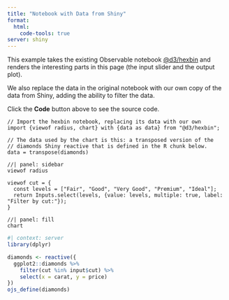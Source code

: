 ```yaml
---
title: "Notebook with Data from Shiny"
format:
  html:
    code-tools: true
server: shiny
---
```


This example takes the existing Observable notebook
[\@d3/hexbin](https://observablehq.com/@d3/hexbin) and renders the interesting
parts in this page (the input slider and the output plot).

We also replace the data in the original notebook with our own copy of the data
from Shiny, adding the ability to filter the data. 

Click the **Code** button above to see the source code.

```ojs
// Import the hexbin notebook, replacing its data with our own
import {viewof radius, chart} with {data as data} from "@d3/hexbin";

// The data used by the chart is this: a transposed version of the
// diamonds Shiny reactive that is defined in the R chunk below.
data = transpose(diamonds)
```


```ojs
//| panel: sidebar
viewof radius

viewof cut = {
  const levels = ["Fair", "Good", "Very Good", "Premium", "Ideal"];
  return Inputs.select(levels, {value: levels, multiple: true, label: "Filter by cut:"});
}
```


```ojs
//| panel: fill
chart
```


```r
#| context: server
library(dplyr)

diamonds <- reactive({
  ggplot2::diamonds %>%
    filter(cut %in% input$cut) %>%
    select(x = carat, y = price)
})
ojs_define(diamonds)
```

